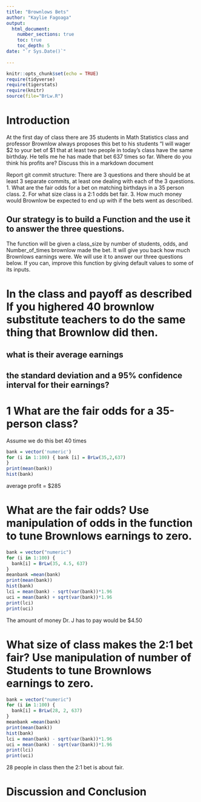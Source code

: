 ```yaml
---
title: "Brownlows Bets"
author: "Kaylie Fagoaga"
output: 
  html_document:
    number_sections: true
    toc: true
    toc_depth: 5
date: "`r Sys.Date()`"    
    
---
```

```r
knitr::opts_chunk$set(echo = TRUE)
require(tidyverse)
require(tigerstats)
require(knitr)
source(file="BrLw.R")
```


<!-- We recommend you use git branches -- create a separate branch for each major section i.e. Introduction, Methods, Results, Inferential Results, and Discussion and Conclusions - leave the YAML block untouched until the final merge where you put in your own name !-->

# Introduction

<!--In this section you explain what you are trying to show.  Where did the data come from?  What is the research or other question you are trying to answer?!-->

 At the first day of class there are 35 students in Math Statistics class and professor Brownlow always proposes this bet to his students "I will wager $2 to your bet of $1 that at least two people in today's class have  the same birthday.  He tells me he has made that bet 637 times so far. Where do you think his profits are? Discuss this in a markdown document
 
Report git commit structure:
There are 3 questions and there should be at least 3 separate commits, at least one dealing with each of the 3 questions.
1. What are the fair odds for a bet on matching birthdays in a 35 person class.
2. For what size class is a 2:1 odds bet fair.
3. How much money would Brownlow be expected to end up with if the bets went as described.

## Our strategy is to build a Function and the use it to answer the three questions. 

The function will be given a class_size by number of students, odds, and Number_of_times brownlow made the bet.  It will give you back how much Brownlows earnings were. We will use it to answer our three questions below. If you can, improve this function by giving default values to some of its inputs. 

# In the class and payoff as described  If you highered 40 brownlow substitute teachers to do the same thing that Brownlow did then.
## what is their average earnings
## the standard deviation and a 95% confidence interval for their earnings?
  
<!--Explain and display your method of coming up with a 95% confidence interval of  professor Brownlows winnings (or losings)-->

# 1 What are the fair odds for a 35-person class?   
Assume we do this bet 40 times
```r
bank = vector('numeric')
for (i in 1:100) { bank [i] = BrLw(35,2,637)
}
print(mean(bank))
hist(bank)
```

average profit = $285


# What are the fair odds? Use manipulation of odds in the function to tune Brownlows earnings to zero. 
```r
bank = vector("numeric")
for (i in 1:100) {
  bank[i] = BrLw(35, 4.5, 637)
}
meanbank =mean(bank)
print(mean(bank))
hist(bank)
lci = mean(bank) - sqrt(var(bank))*1.96
uci = mean(bank) + sqrt(var(bank))*1.96
print(lci)
print(uci) 
```

The amount of money Dr. J has to pay would be $4.50   


<!--Decide on your methods:  In this section explain the approach you will take to attack the issue --- how will you decide on a likely estimate of professor Brownlow's earnings or losses after 637 bets. Also explain how you construct a 95% confidence interval about your estimate of his winnings !-->




# What size of class makes the 2:1 bet fair?  Use manipulation of number of Students to tune Brownlows earnings to zero.

<!--Explain and display the results of your method of coming up with the estimate of professor Brownlows betting profits!-->
```r
bank = vector("numeric")
for (i in 1:100) {
  bank[i] = BrLw(28, 2, 637)
}
meanbank =mean(bank)
print(mean(bank))
hist(bank)
lci = mean(bank) - sqrt(var(bank))*1.96
uci = mean(bank) - sqrt(var(bank))*1.96
print(lci)
print(uci) 
```

28 people in class then the 2:1 bet is about fair.






# Discussion and Conclusion

<!--Discussion and conclusion here.  If professor Brownlow is consistantly making or losing money how could he change his payout so that his profits center on zero?  Also discuss what size his class should be in order to have his current scheme balance at zero profit.!-->

